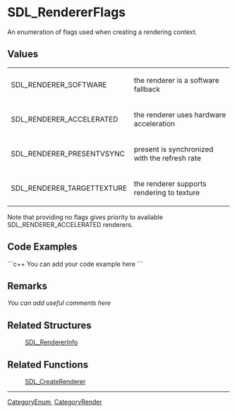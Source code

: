 
= SDL_RendererFlags =
An enumeration of flags used when creating a rendering context.


== Values ==
{|
|SDL_RENDERER_SOFTWARE
|the renderer is a software fallback
|-
|SDL_RENDERER_ACCELERATED
|the renderer uses hardware acceleration
|-
|SDL_RENDERER_PRESENTVSYNC
|present is synchronized with the refresh rate
|-
|SDL_RENDERER_TARGETTEXTURE
|the renderer supports rendering to texture
|}

Note that providing no flags gives priority to available SDL_RENDERER_ACCELERATED renderers.

== Code Examples ==
```c++
You can add your code example here
```

== Remarks ==
''You can add useful comments here''

== Related Structures ==
:[[SDL_RendererInfo]]

== Related Functions ==
:[[SDL_CreateRenderer]]

----
[[CategoryEnum]], [[CategoryRender]]
